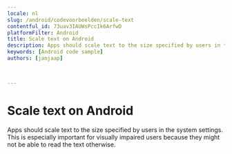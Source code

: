 ```yaml
---
locale: nl
slug: /android/codevoorbeelden/scale-text
contentful_id: 73uav3IAUWsPccIk6ArfwD
platformFilter: Android
title: Scale text on Android
description: Apps should scale text to the size specified by users in the system settings.
keywords: [Android code sample]
authors: [janjaap]


	
---
```


# Scale text on Android

Apps should scale text to the size specified by users in the system settings. This is especially important for visually impaired users because they might not be able to read the text otherwise.

<CodeSample id="text-scale" locale="nl" platform="android"/>
